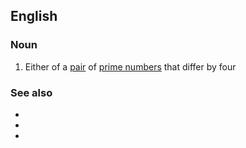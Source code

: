==English==

===Noun===
{{wikipedia}}
{{en-noun|head=[[cousin]] [[prime]]}}

# {{label|en|mathematics}} Either of a [[pair]] of [[prime number]]s that differ by four

===See also===
* {{l|en|prime constellation}}
* {{l|en|sexy prime}}
* {{l|en|twin prime}}